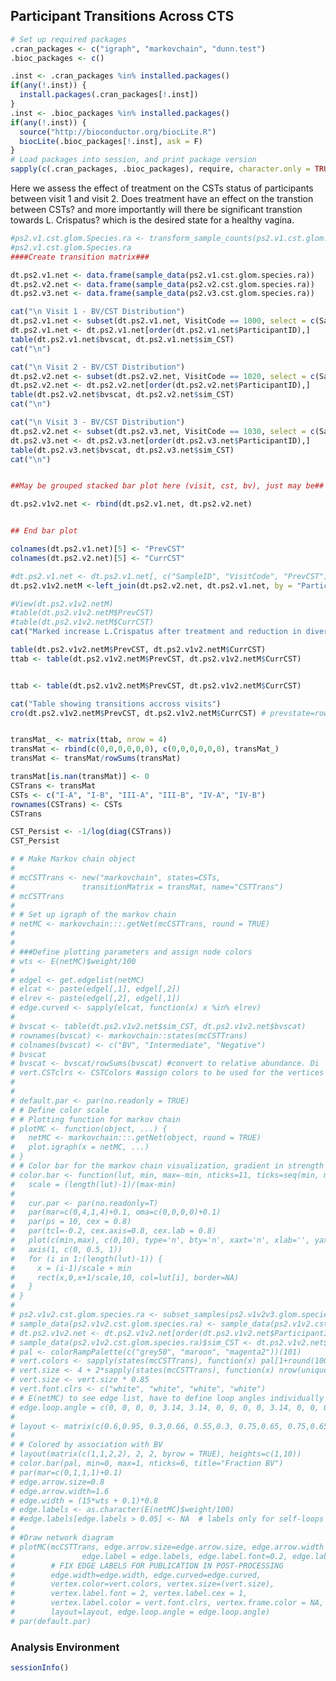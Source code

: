 ## Participant Transitions Across CTS
```r
# Set up required packages
.cran_packages <- c("igraph", "markovchain", "dunn.test")
.bioc_packages <- c()

.inst <- .cran_packages %in% installed.packages()
if(any(!.inst)) {
  install.packages(.cran_packages[!.inst])
}
.inst <- .bioc_packages %in% installed.packages()
if(any(!.inst)) {
  source("http://bioconductor.org/biocLite.R")
  biocLite(.bioc_packages[!.inst], ask = F)
}
# Load packages into session, and print package version
sapply(c(.cran_packages, .bioc_packages), require, character.only = TRUE)

```

Here we assess the effect of treatment on the CSTs status of participants between visit 1 and visit 2. Does treatment have an effect on the transtion between CSTs? and more importantly will there be significant transtion towards L. Crispatus? which is the desired state for a healthy vagina.
```r
#ps2.v1.cst.glom.Species.ra <- transform_sample_counts(ps2.v1.cst.glom.Species, function(x) round(100 * x/sum(x)))
#ps2.v1.cst.glom.Species.ra
####Create transition matrix###

dt.ps2.v1.net <- data.frame(sample_data(ps2.v1.cst.glom.species.ra))
dt.ps2.v2.net <- data.frame(sample_data(ps2.v2.cst.glom.species.ra))
dt.ps2.v3.net <- data.frame(sample_data(ps2.v3.cst.glom.species.ra))

cat("\n Visit 1 - BV/CST Distribution")
dt.ps2.v1.net <- subset(dt.ps2.v1.net, VisitCode == 1000, select = c(SampleID, ParticipantID, VisitCode, bvscat, sim_CST))
dt.ps2.v1.net <- dt.ps2.v1.net[order(dt.ps2.v1.net$ParticipantID),]
table(dt.ps2.v1.net$bvscat, dt.ps2.v1.net$sim_CST)
cat("\n")

cat("\n Visit 2 - BV/CST Distribution")
dt.ps2.v2.net <- subset(dt.ps2.v2.net, VisitCode == 1020, select = c(SampleID, ParticipantID, VisitCode, bvscat, sim_CST))
dt.ps2.v2.net <- dt.ps2.v2.net[order(dt.ps2.v2.net$ParticipantID),]
table(dt.ps2.v2.net$bvscat, dt.ps2.v2.net$sim_CST)
cat("\n")

cat("\n Visit 3 - BV/CST Distribution")
dt.ps2.v2.net <- subset(dt.ps2.v3.net, VisitCode == 1030, select = c(SampleID, ParticipantID, VisitCode, bvscat, sim_CST))
dt.ps2.v3.net <- dt.ps2.v3.net[order(dt.ps2.v3.net$ParticipantID),]
table(dt.ps2.v3.net$bvscat, dt.ps2.v3.net$sim_CST)
cat("\n")


##May be grouped stacked bar plot here (visit, cst, bv), just may be##

dt.ps2.v1v2.net <- rbind(dt.ps2.v1.net, dt.ps2.v2.net)


## End bar plot

colnames(dt.ps2.v1.net)[5] <- "PrevCST"
colnames(dt.ps2.v2.net)[5] <- "CurrCST"

#dt.ps2.v1.net <- dt.ps2.v1.net[, c("SampleID", "VisitCode", "PrevCST")]
dt.ps2.v1v2.netM <-left_join(dt.ps2.v2.net, dt.ps2.v1.net, by = "ParticipantID")

#View(dt.ps2.v1v2.netM)
#table(dt.ps2.v1v2.netM$PrevCST)
#table(dt.ps2.v1v2.netM$CurrCST)
cat("Marked increase L.Crispatus after treatment and reduction in diversity")

table(dt.ps2.v1v2.netM$PrevCST, dt.ps2.v1v2.netM$CurrCST)
ttab <- table(dt.ps2.v1v2.netM$PrevCST, dt.ps2.v1v2.netM$CurrCST)


ttab <- table(dt.ps2.v1v2.netM$PrevCST, dt.ps2.v1v2.netM$CurrCST)

cat("Table showing transitions accross visits")
cro(dt.ps2.v1v2.netM$PrevCST, dt.ps2.v1v2.netM$CurrCST) # prevstate=row, curstate=col


transMat_ <- matrix(ttab, nrow = 4)
transMat <- rbind(c(0,0,0,0,0,0), c(0,0,0,0,0,0), transMat_)
transMat <- transMat/rowSums(transMat)

transMat[is.nan(transMat)] <- 0
CSTrans <- transMat
CSTs <- c("I-A", "I-B", "III-A", "III-B", "IV-A", "IV-B")
rownames(CSTrans) <- CSTs
CSTrans

CST_Persist <- -1/log(diag(CSTrans))
CST_Persist

# # Make Markov chain object
# 
# mcCSTTrans <- new("markovchain", states=CSTs,
#               transitionMatrix = transMat, name="CSTTrans")
# mcCSTTrans
# 
# # Set up igraph of the markov chain
# netMC <- markovchain:::.getNet(mcCSTTrans, round = TRUE)
# 
# 
# ###Define plotting parameters and assign node colors
# wts <- E(netMC)$weight/100
# 
# edgel <- get.edgelist(netMC)
# elcat <- paste(edgel[,1], edgel[,2])
# elrev <- paste(edgel[,2], edgel[,1])
# edge.curved <- sapply(elcat, function(x) x %in% elrev)
# 
# bvscat <- table(dt.ps2.v1v2.net$sim_CST, dt.ps2.v1v2.net$bvscat)
# rownames(bvscat) <- markovchain::states(mcCSTTrans)
# colnames(bvscat) <- c("BV", "Intermediate", "Negative")
# bvscat
# bvscat <- bvscat/rowSums(bvscat) #convert to relative abundance. Di
# vert.CSTclrs <- CSTColors #assign colors to be used for the vertices
# 
# 
# default.par <- par(no.readonly = TRUE)
# # Define color scale
# # Plotting function for markov chain
# plotMC <- function(object, ...) {
#   netMC <- markovchain:::.getNet(object, round = TRUE)
#   plot.igraph(x = netMC, ...)
# }
# # Color bar for the markov chain visualization, gradient in strength of preterm association
# color.bar <- function(lut, min, max=-min, nticks=11, ticks=seq(min, max, len=nticks), title=NULL) {
#   scale = (length(lut)-1)/(max-min)
# 
#   cur.par <- par(no.readonly=T)
#   par(mar=c(0,4,1,4)+0.1, oma=c(0,0,0,0)+0.1)
#   par(ps = 10, cex = 0.8)
#   par(tcl=-0.2, cex.axis=0.8, cex.lab = 0.8)
#   plot(c(min,max), c(0,10), type='n', bty='n', xaxt='n', xlab='', yaxt='n', ylab='', main=title)
#   axis(1, c(0, 0.5, 1))
#   for (i in 1:(length(lut)-1)) {
#     x = (i-1)/scale + min
#     rect(x,0,x+1/scale,10, col=lut[i], border=NA)
#   }
# }
# 
# ps2.v1v2.cst.glom.species.ra <- subset_samples(ps2.v1v2v3.glom.species.ra, sample_data(ps2.v1v2v3.cst.glom.species.ra)$VisitCode %in% c(1000, 1020))
# sample_data(ps2.v1v2.cst.glom.species.ra) <- sample_data(ps2.v1v2.cst.glom.species.ra)[order(get_variable(ps2.v1v2.cst.glom.species.ra, "ParticipantID")),]
# dt.ps2.v1v2.net <- dt.ps2.v1v2.net[order(dt.ps2.v1v2.net$ParticipantID),]
# sample_data(ps2.v1v2.cst.glom.species.ra)$sim_CST <- dt.ps2.v1v2.net$sim_CST
# pal <- colorRampPalette(c("grey50", "maroon", "magenta2"))(101)
# vert.colors <- sapply(states(mcCSTTrans), function(x) pal[1+round(100*bvscat[x,"BV"])])
# vert.size <- 4 + 2*sapply(states(mcCSTTrans), function(x) nrow(unique(sample_data(ps2.v1v2.cst.glom.species.ra)[sample_data(ps2.v1v2.cst.glom.species.ra)$sim_CST==x,"ParticipantID"])))
# vert.size <- vert.size * 0.85
# vert.font.clrs <- c("white", "white", "white", "white")
# # E(netMC) to see edge list, have to define loop angles individually by the # in edge list, not vertex
# edge.loop.angle = c(0, 0, 0, 0, 3.14, 3.14, 0, 0, 0, 0, 3.14, 0, 0, 0, 0, 0)-0.45
# 
# layout <- matrix(c(0.6,0.95, 0.3,0.66, 0.55,0.3, 0.75,0.65, 0.75,0.65), nrow=5, ncol=2, byrow=T)
# 
# # Colored by association with BV
# layout(matrix(c(1,1,2,2), 2, 2, byrow = TRUE), heights=c(1,10))
# color.bar(pal, min=0, max=1, nticks=6, title="Fraction BV")
# par(mar=c(0,1,1,1)+0.1)
# edge.arrow.size=0.8
# edge.arrow.width=1.6
# edge.width = (15*wts + 0.1)*0.8
# edge.labels <- as.character(E(netMC)$weight/100)
# #edge.labels[edge.labels > 0.05] <- NA  # labels only for self-loops
# 
# #Draw network diagram
# plotMC(mcCSTTrans, edge.arrow.size=edge.arrow.size, edge.arrow.width = edge.arrow.width,
#               edge.label = edge.labels, edge.label.font=0.2, edge.label.cex=1.3, edge.label.color="black",
#        # FIX EDGE LABELS FOR PUBLICATION IN POST-PROCESSING
#        edge.width=edge.width, edge.curved=edge.curved,
#        vertex.color=vert.colors, vertex.size=(vert.size),
#        vertex.label.font = 2, vertex.label.cex = 1,
#        vertex.label.color = vert.font.clrs, vertex.frame.color = NA,
#        layout=layout, edge.loop.angle = edge.loop.angle)
# par(default.par)

```

### Analysis Environment
```r
sessionInfo()
```

